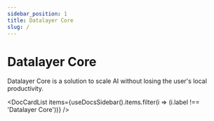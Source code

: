 ```yaml
---
sidebar_position: 1
title: Datalayer Core
slug: /
---
```



# Datalayer Core

Datalayer Core is a solution to scale AI without losing the user's local productivity.

<DocCardList items={useDocsSidebar().items.filter(i => (i.label !== 'Datalayer Core'))} />

<HomepageRow1 />
<HomepageRow2 />
<HomepageRow3 />
